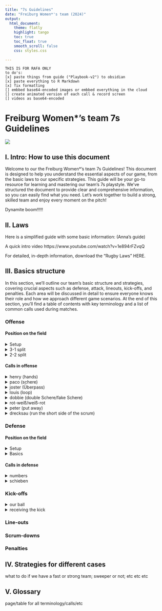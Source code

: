 ```yaml
---
title: "7s Guidelines"
date: "Freiburg Women*'s team (2024)"
output:
  html_document:
    theme: flatly
    highlight: tango
    toc: true
    toc_float: true
    smooth_scroll: false
    css: styles.css
  
---
```



``` frc_to_do's
THIS IS FOR RAFA ONLY
to do's:
[x] paste things from guide ("Playbook-v2") to obsidian
[x] paste everything to R Markdown
[x] fix formatting
[] embbed base64-encoded images or embbed everything in the cloud
[] create animated version of each call & record screen
[] videos as base64-encoded
```

# Freiburg Women*'s team 7s Guidelines

![](team_placeholder.jpg)


## I. Intro: How to use this document

Welcome to our the Freiburg Women*'s team 7s Guidelines! This document is designed to help you understand the essential aspects of our game, from the basic laws to our specific strategies. This guide will be your go-to resource for learning and mastering our team’s 7s playstyle. We’ve structured the document to provide clear and comprehensive information, so you can easily find what you need. Let’s work together to build a strong, skilled team and enjoy every moment on the pitch!

Dynamite boom!!!!!


## II. Laws 

Here is a simplified guide with some basic information: (Anna's guide) 

A quick intro video https://www.youtube.com/watch?v=1e894rFZvqQ

For detailed, in-depth information, download the "Rugby Laws" HERE. 

## III. Basics structure

In this section, we’ll outline our team's basic structure and strategies, covering crucial aspects such as defense, attack, lineouts, kick-offs, and penalties. Each area will be discussed in detail to ensure everyone knows their role and how we approach different game scenarios. At the end of this section, you’ll find a table of contents with key terminology and a list of common calls used during matches.

<div class="tabset">

### Offense

#### Position on the field

<details>
  <summary> Setup </summary>
  

![](position_attack.png)
![](position_attack2.png)
</details>

<details>
  <summary> 3-1 split </summary>
- When the player at first position takes the ball into contact, the link and centre are the players usually expected to support the attack. This leaves a complete 3-player attacking unit on one side of the field, and just one player, usually the wing, on the other side of the field. An attack on first creates a valuable 3-1 split field. The halfback can either pass to the 3-player attacking unit on one side of the ruck, or run the ball towards the wing on the other side. On the halfback's approach to the ruck, both he and the wing should be looking to see if there is an opportunity to join forces for an easy 2 v 1
			- link: calls "rot" or "weiß"
			- attack pod: can call a play; looks for weaknesse
	
![](Pasted image 20240828124805.png)
</details>

<details>
  <summary> 2-2 split </summary>

 ![](Pasted image 20240828125000.png)
</details>

#### Calls in offense
<details>
  <summary> henry (hands) </summary>
		   ![](Pasted image 20240828125407.png)
</details>

<details>
  <summary> paco (schere) </summary>
			![](Pasted image 20240828125439.png)
</details>

<details>
  <summary> joster (Überpass) </summary>
		  ![](Pasted image 20240828125445.png)
</details>

<details>
  <summary> louis (loop) </summary>
			![](Pasted image 20240828125452.png)
</details>

<details>
  <summary> dobbie (double Schere/fake Schere) </summary>
			- four options
				- 1st paco
				- run in gap between D2 and D3
				- 2nd paco
				- run ousite D3
			![](Pasted image 20240828125515.png)
			![](Pasted image 20240828125610.png)
</details>

<details>
  <summary> rot-weiß/weiß-rot  </summary>
			- weiß = links; rot = rechts
			![](Pasted image 20240828125156.png)
</details>

<details>
  <summary> peter (put away) </summary>
			- An offload in the tackle to a support player hitting the ball at pace is a simple but extremely effective way to break a defence. And the 'put-away' is effectively just this- an offload in the tackle with support - but where the offload and support is coordinated and not spontaneous. Most offloads happen in a game on impulse, when the ball carrier frees his arms in a tackle and has close support running on to the ball. The 'put-away' is a play that ensures both of these things happen from one simple call.
			- The ball carrier must first identify which defender is marking him, and then let the inside player know his intention ('Hey, John, I'm going to put you away'). Remember the simple lesson of when the ball carrier runs right, space is created on the left and vice versa. In a 'put-away, the ball carrier identifies which defender is marking him, steps inside the defender, engaging him in a tackle, and then makes an immediate offload to a support runner hitting space outside. In a 'put-away, it is not necessary for the ball carrier to beat the defender outright, but just to get to his inside and stretch him enough to make any tackle a passive one, which allows the offload. The success of the offload will be determined by the quality of the run, and so the ball carrier must aim to be as dynamic as possible also maintain leg drive through contact and aim to offload.
			
			![](Pasted image 20240828130042.png)
		
</details>

<details>
  <summary> drecksau (run the short side of the scrum) </summary>
			![](Pasted image 20240828170004.png)
</details>

</div>

<div class="tabset">

### Defense
#### Position on the field
<details>
  <summary> Setup </summary>
  - picture showing everyine in one line
</details>
		
<details>
  <summary> Basics </summary>
		- target inside shoulder
		- other bla bla bla
</details>
		
#### Calls in defense
<details>
  <summary> numbers </summary>
			- this is a rushed defense bla bla bla
			![](Pasted image 20240828123759.png)
</details>

<details>
  <summary> schieben </summary>
			- this is the slide defense bla bla
			![](Pasted image 20240714215303.png)
</details>
			
</div>

### Kick-offs
<details>
  <summary> our ball </summary>
		- calls
			- "cover (rot/weiß)": deep kick
			- "robber (rot/weiß)": short kick
			- examples:
				- "robber rot" is a short kick to the right
				- "cover rot" is a deep kick to the right
			- structure: 4 players on the side of a kick call
			![[Pasted image 20240828130442.png]]
</details>

<details>
  <summary> receiving the kick </summary>
		![](Pasted image 20240828130523.png)
</details>

### Line-outs
### Scrum-downs
### Penalties


## IV. Strategies for different cases
what to do if we have a fast or strong team; sweeper or not; etc etc etc


## V. Glossary 
page/table for all terminology/calls/etc